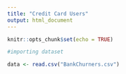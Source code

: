 ```yaml
---
title: "Credit Card Users"
output: html_document
---
```


```r
knitr::opts_chunk$set(echo = TRUE)
```

```r
#importing dataset

data <- read.csv("BankChurners.csv")

```


```r


```


